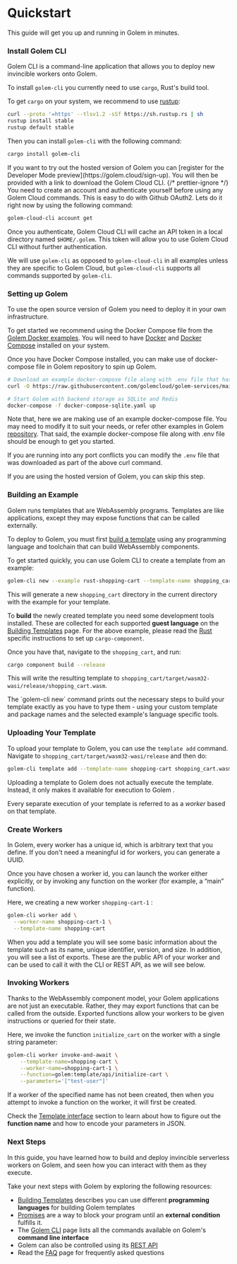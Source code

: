 
# Quickstart

This guide will get you up and running in Golem in minutes.

### Install Golem CLI

Golem CLI is a command-line application that allows you to deploy new invincible workers onto Golem.

To install `golem-cli` you currently need to use `cargo`, Rust's build tool.

To get `cargo` on your system, we recommend to use [rustup](https://rustup.rs/):

```bash filename="Terminal" copy
curl --proto '=https' --tlsv1.2 -sSf https://sh.rustup.rs | sh
rustup install stable
rustup default stable
```

Then you can install `golem-cli` with the following command:

```bash filename="Terminal" copy
cargo install golem-cli
```

<Callout type="info">
  If you want to try out the hosted version of Golem you can [register for the Developer Mode preview](https://golem.cloud/sign-up). You will then be provided with a link to download the Golem Cloud CLI.
  {/* prettier-ignore */}
  You need to create an account and authenticate yourself before using any Golem Cloud commands. This is easy to do with Github OAuth2. Lets do it right now by using the following command:

```bash filename="Terminal" copy
golem-cloud-cli account get
```

Once you authenticate, Golem Cloud CLI will cache an API token in a local directory named `$HOME/.golem`. This token will allow you to use Golem Cloud CLI without further authentication.

We will use `golem-cli` as opposed to `golem-cloud-cli` in all examples unless they are specific to Golem Cloud, but `golem-cloud-cli` supports all commands supported by `golem-cli`.

</Callout>

### Setting up Golem

To use the open source version of Golem you need to deploy it in your own infrastructure.

To get started we recommend using the Docker Compose file from the [Golem Docker examples](https://github.com/golemcloud/golem-services/blob/main/docker-examples/docker-compose.yaml). You will need to have [Docker](https://docs.docker.com/get-docker/) and [Docker Compose](https://docs.docker.com/compose/install/) installed on your system.

Once you have Docker Compose installed, you can make use of docker-compose file in Golem repository to spin up Golem.

```bash filename="Terminal" copy
# Download an example docker-compose file along with .env file that has a few common configurations
curl -O https://raw.githubusercontent.com/golemcloud/golem-services/main/docker-examples/docker-compose-sqlite.yaml -O  https://raw.githubusercontent.com/golemcloud/golem-services/main/docker-examples/.env

# Start Golem with backend storage as SQLite and Redis
docker-compose -f docker-compose-sqlite.yaml up
```

Note that, here we are making use of an example docker-compose file. You may need to modify it to suit your needs,
or refer other examples in Golem [repository](https://github.com/golemcloud/golem-services/tree/main/docker-examples).
That said, the example docker-compose file along with .env file should be enough to get you started.

If you are running into any port conflicts you can modify the `.env` file that was downloaded as part of the above curl command.

<Callout type="info">If you are using the hosted version of Golem, you can skip this step.</Callout>

### Building an Example

Golem runs templates that are WebAssembly programs. Templates are like applications, except they may expose functions that can be called externally.

To deploy to Golem, you must first [build a template](/docs/building-templates) using any programming language and toolchain that can build WebAssembly components.

To get started quickly, you can use Golem CLI to create a template from an example:

```bash filename="Terminal" copy
golem-cli new --example rust-shopping-cart --template-name shopping_cart
```

This will generate a new `shopping_cart` directory in the current directory with the example for your template.

To **build** the newly created template you need some development tools installed. These are collected for each supported **guest language** on the [Building Templates](/docs/building-templates) page. For the above example, please read the [Rust](/docs/building-templates/tier-2/rust) specific instructions to set up `cargo-component`.

Once you have that, navigate to the `shopping_cart`, and run:

```bash filename="Terminal" copy
cargo component build --release
```

This will write the resulting template to `shopping_cart/target/wasm32-wasi/release/shopping_cart.wasm`.

<Callout>
  The `golem-cli new` command prints out the necessary steps to build your template exactly as you
  have to type them - using your custom template and package names and the selected example's
  language specific tools.
</Callout>

### Uploading Your Template

To upload your template to Golem, you can use the `template add` command. Navigate to `shopping_cart/target/wasm32-wasi/release` and then do:

```bash filename="Terminal" copy
golem-cli template add --template-name shopping-cart shopping_cart.wasm
```

Uploading a template to Golem does not actually execute the template. Instead, it only makes it available for execution to Golem
.

Every separate execution of your template is referred to as a _worker_ based on that template.

### Create Workers

In Golem, every worker has a unique id, which is arbitrary text that you define. If you don't need a meaningful id for workers, you can generate a UUID.

Once you have chosen a worker id, you can launch the worker either explicitly, or by invoking any function on the worker (for example, a “main” function).

Here, we creating a new worker `shopping-cart-1` :

```bash filename="Terminal" copy
golem-cli worker add \
  --worker-name shopping-cart-1 \
  --template-name shopping-cart
```

When you add a template you will see some basic information about the template such as its name, unique identifier, version, and size. In addition, you will see a list of exports. These are the public API of your worker and can be used to call it with the CLI or REST API, as we will see below.

### Invoking Workers

Thanks to the WebAssembly component model, your Golem applications are not just an executable. Rather, they may export functions that can be called from the outside. Exported functions allow your workers to be given instructions or queried for their state.

Here, we invoke the function `initialize_cart` on the worker with a single string parameter:

```bash filename="Terminal" copy
golem-cli worker invoke-and-await \
    --template-name=shopping-cart \
    --worker-name=shopping-cart-1 \
    --function=golem:template/api/initialize-cart \
    --parameters='["test-user"]'
```

If a worker of the specified name has not been created, then when you attempt to invoke a function on the worker, it will first be created.

Check the [Template interface](/docs/template-interface) section to learn about how to figure out the **function name** and how to encode your parameters in JSON.

### Next Steps

In this guide, you have learned how to build and deploy invincible serverless workers on Golem, and seen how you can interact with them as they execute.

Take your next steps with Golem by exploring the following resources:

- [Building Templates](/docs/building-templates) describes you can use different **programming languages** for building Golem templates
- [Promises](/docs/promises) are a way to block your program until an **external condition** fulfills it.
- The [Golem CLI](/docs/golem-cli) page lists all the commands available on Golem's **command line interface**
- Golem can also be controlled using its [REST API](/docs/rest-api)
- Read the [FAQ](/docs/faq) page for frequently asked questions
